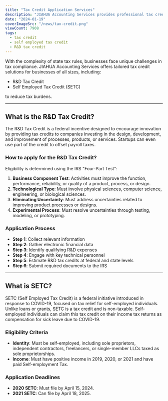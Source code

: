 ```yaml
---
title: "Tax Credit Application Services"
description: "JIAHUA Accounting Services provides professional tax credit application services, including Self Employed Tax Credit (SETC) and R&D Tax Credit, to help businesses reduce tax burdens and gain cash benefits."
date: "2024-01-19"
coverImageSrc: "/news/tax-credit.png"
viewCount: 7908
tags:
  - tax credit
  - self employed tax credit
  - R&D tax credit
---
```


With the complexity of state tax rules, businesses face unique challenges in tax compliance. JIAHUA Accounting Services offers tailored tax credit solutions for businesses of all sizes, including:

- R&D Tax Credit
- Self Employed Tax Credit (SETC)

to reduce tax burdens.

---

## What is the R&D Tax Credit?

The R&D Tax Credit is a federal incentive designed to encourage innovation by providing tax credits to companies investing in the design, development, and improvement of processes, products, or services. Startups can even use part of the credit to offset payroll taxes.

### How to apply for the R&D Tax Credit?

Eligibility is determined using the IRS "Four-Part Test":

1. **Business Component Test**: Activities must improve the function, performance, reliability, or quality of a product, process, or design.
2. **Technological Type**: Must involve physical sciences, computer science, engineering, or biological sciences.
3. **Eliminating Uncertainty**: Must address uncertainties related to improving product processes or designs.
4. **Experimental Process**: Must resolve uncertainties through testing, modeling, or prototyping.

### Application Process

- **Step 1**: Collect relevant information  
- **Step 2**: Gather electronic financial data  
- **Step 3**: Identify qualifying R&D expenses  
- **Step 4**: Engage with key technical personnel  
- **Step 5**: Estimate R&D tax credits at federal and state levels  
- **Step 6**: Submit required documents to the IRS  

---

## What is SETC?

SETC (Self Employed Tax Credit) is a federal initiative introduced in response to COVID-19, focused on tax relief for self-employed individuals. Unlike loans or grants, SETC is a tax credit and is non-taxable. Self-employed individuals can claim this tax credit on their income tax returns as compensation for sick leave due to COVID-19.

### **Eligibility Criteria**

- **Identity**: Must be self-employed, including sole proprietors, independent contractors, freelancers, or single-member LLCs taxed as sole proprietorships.
- **Income**: Must have positive income in 2019, 2020, or 2021 and have paid Self-employment Tax.

### **Application Deadlines**

- **2020 SETC**: Must file by April 15, 2024.
- **2021 SETC**: Can file by April 18, 2025.